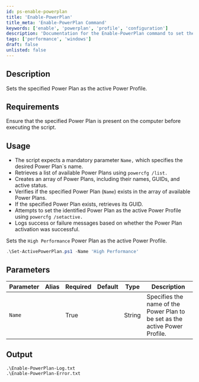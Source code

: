 ```yaml
---
id: ps-enable-powerplan
title: 'Enable-PowerPlan'
title_meta: 'Enable-PowerPlan Command'
keywords: ['enable', 'powerplan', 'profile', 'configuration']
description: 'Documentation for the Enable-PowerPlan command to set the specified Power Plan as the active Power Profile.'
tags: ['performance', 'windows']
draft: false
unlisted: false
---
```

## Description
Sets the specified Power Plan as the active Power Profile.

## Requirements
Ensure that the specified Power Plan is present on the computer before executing the script.

## Usage
- The script expects a mandatory parameter `Name,` which specifies the desired Power Plan`s name.
- Retrieves a list of available Power Plans using `powercfg /list.`
- Creates an array of Power Plans, including their names, GUIDs, and active status.
- Verifies if the specified Power Plan (`Name`) exists in the array of available Power Plans.
- If the specified Power Plan exists, retrieves its GUID.
- Attempts to set the identified Power Plan as the active Power Profile using `powercfg /setactive.`
- Logs success or failure messages based on whether the Power Plan activation was successful.


Sets the `High Performance` Power Plan as the active Power Profile.
```powershell
.\Set-ActivePowerPlan.ps1 -Name 'High Performance'
```

## Parameters
| Parameter         | Alias | Required  | Default   | Type      | Description                                                                |
| ----------------- | ----- | --------- | --------- | --------- | -------------------------------------------------------------------------- |
| `Name`            |       | True      |           | String    | Specifies the name of the Power Plan to be set as the active Power Profile.|

## Output
    .\Enable-PowerPlan-Log.txt
    .\Enable-PowerPlan-Error.txt









